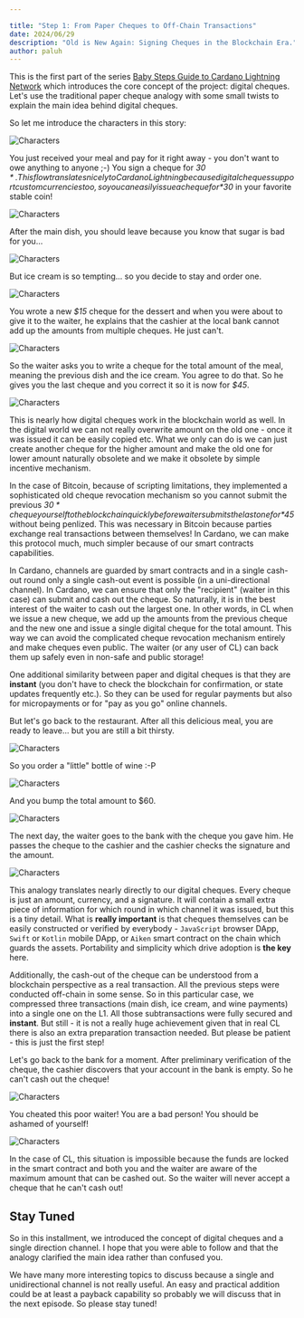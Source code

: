 ```yaml
---

title: "Step 1: From Paper Cheques to Off-Chain Transactions"
date: 2024/06/29
description: "Old is New Again: Signing Cheques in the Blockchain Era."
author: paluh
---
```


This is the first part of the series [Baby Steps Guide to Cardano Lightning Network](/guide) which introduces the core concept of the project: digital cheques.
Let's use the traditional paper cheque analogy with some small twists to explain the main idea behind digital cheques.

So let me introduce the characters in this story:

![Characters](./01/01.svg)

You just received your meal and pay for it right away - you don't want to owe anything to anyone ;-) You sign a cheque for *$30*. This flow translates nicely to Cardano Lightning because digital cheques support custom currencies too, so you can easily issue a cheque for *$30* in your favorite stable coin!

![Characters](./01/02.svg)

After the main dish, you should leave because you know that sugar is bad for you...

![Characters](./01/03.svg)

But ice cream is so tempting... so you decide to stay and order one.

![Characters](./01/04.svg)

You wrote a new *$15* cheque for the dessert and when you were about to give it to the waiter, he explains that the cashier at the local bank cannot add up the amounts from multiple cheques. He just can't.

![Characters](./01/05.svg)

So the waiter asks you to write a cheque for the total amount of the meal, meaning the previous dish and the ice cream. You agree to do that. So he gives you the last cheque and you correct it so it is now for *$45*.

![Characters](./01/06.svg)

This is nearly how digital cheques work in the blockchain world as well. In the digital world we can not really overwrite amount on the old one - once it was issued it can be easily copied etc. What we only can do is we can just create another cheque for the higher amount and make the old one for lower amount naturally obsolete and we make it obsolete by simple incentive mechanism.

In the case of Bitcoin, because of scripting limitations, they implemented a sophisticated old cheque revocation mechanism so you cannot submit the previous *$30* cheque yourself to the blockchain quickly before waiter submits the last one for *$45* without being penlized. This was necessary in Bitcoin because parties exchange real transactions between themselves! In Cardano, we can make this protocol much, much simpler because of our smart contracts capabilities.

In Cardano, channels are guarded by smart contracts and in a single cash-out round only a single cash-out event is possible (in a uni-directional channel). In Cardano, we can ensure that only the "recipient" (waiter in this case) can submit and cash out the cheque. So naturally, it is in the best interest of the waiter to cash out the largest one. In other words, in CL when we issue a new cheque, we add up the amounts from the previous cheque and the new one and issue a single digital cheque for the total amount. This way we can avoid the complicated cheque revocation mechanism entirely and make cheques even public. The waiter (or any user of CL) can back them up safely even in non-safe and public storage!

One additional similarity between paper and digital cheques is that they are **instant** (you don't have to check the blockchain for confirmation, or state updates frequently etc.). So they can be used for regular payments but also for micropayments or for "pay as you go" online channels.

But let's go back to the restaurant. After all this delicious meal, you are ready to leave... but you are still a bit thirsty.

![Characters](./01/07.svg)

So you order a "little" bottle of wine :-P

![Characters](./01/08.svg)

And you bump the total amount to $60.

![Characters](./01/09.svg)

The next day, the waiter goes to the bank with the cheque you gave him. He passes the cheque to the cashier and the cashier checks the signature and the amount.

![Characters](./01/10.svg)

This analogy translates nearly directly to our digital cheques. Every cheque is just an amount, currency, and a signature. It will contain a small extra piece of information for which round in which channel it was issued, but this is a tiny detail. What is **really important** is that cheques themselves can be easily constructed or verified by everybody - `JavaScript` browser DApp, `Swift` or `Kotlin` mobile DApp, or `Aiken` smart contract on the chain which guards the assets. Portability and simplicity which drive adoption is **the key** here.

Additionally, the cash-out of the cheque can be understood from a blockchain perspective as a real transaction. All the previous steps were conducted off-chain in some sense. So in this particular case, we compressed three transactions (main dish, ice cream, and wine payments) into a single one on the L1. All those subtransactions were fully secured and **instant**. But still - it is not a really huge achievement given that in real CL there is also an extra preparation transaction needed. But please be patient - this is just the first step!

Let's go back to the bank for a moment. After preliminary verification of the cheque, the cashier discovers that your account in the bank is empty. So he can't cash out the cheque!

![Characters](./01/11.svg)

You cheated this poor waiter! You are a bad person! You should be ashamed of yourself!

![Characters](./01/12.svg)

In the case of CL, this situation is impossible because the funds are locked in the smart contract and both you and the waiter are aware of the maximum amount that can be cashed out. So the waiter will never accept a cheque that he can't cash out!

## Stay Tuned

So in this installment, we introduced the concept of digital cheques and a single direction channel. I hope that you were able to follow and that the analogy clarified the main idea rather than confused you.

We have many more interesting topics to discuss because a single and unidirectional channel is not really useful. An easy and practical addition could be at least a payback capability so probably we will discuss that in the next episode. So please stay tuned!

